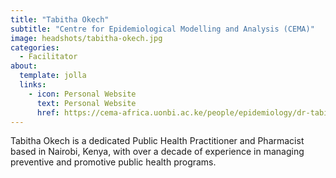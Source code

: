 ```yaml
---
title: "Tabitha Okech"
subtitle: "Centre for Epidemiological Modelling and Analysis (CEMA)"
image: headshots/tabitha-okech.jpg
categories:
  - Facilitator
about:
  template: jolla
  links:
    - icon: Personal Website
      text: Personal Website
      href: https://cema-africa.uonbi.ac.ke/people/epidemiology/dr-tabitha-okech
---
```


Tabitha Okech is a dedicated Public Health Practitioner and Pharmacist based in Nairobi, Kenya, with over a decade of experience in managing preventive and promotive public health programs.
